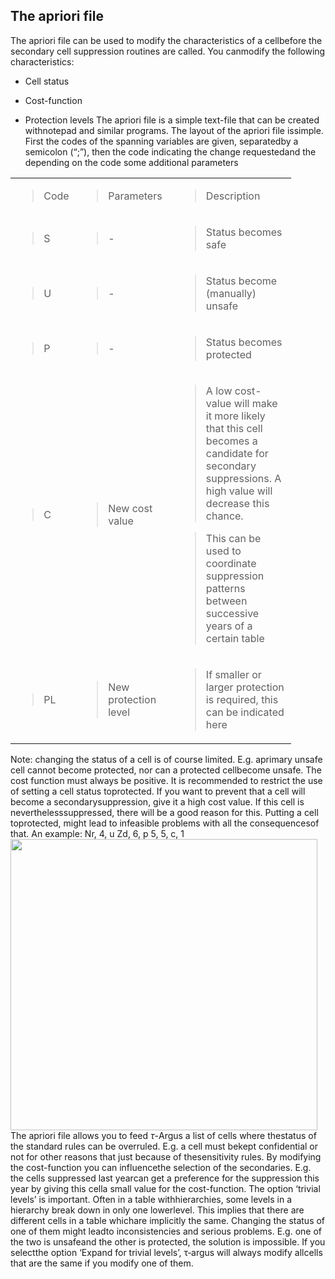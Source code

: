 ## The apriori file {#sec-apriorifile}
The apriori file can be used to modify the characteristics of a cellbefore the secondary cell suppression routines are called. You canmodify the following characteristics:

-   Cell status

-   Cost-function

-   Protection levels
The apriori file is a simple text-file that can be created withnotepad and similar programs. The layout of the apriori file issimple. First the codes of the spanning variables are given, separatedby a semicolon (";"), then the code indicating the change requestedand the depending on the code some additional parameters

+--------+------------------------+-----------------------------+
| > Code | > Parameters           | > Description               |
+--------+------------------------+-----------------------------+
| > S    | > \-                   | > Status becomes safe       |
+--------+------------------------+-----------------------------+
| > U    | > \-                   | > Status become (manually)  |
|        |                        | > unsafe                    |
+--------+------------------------+-----------------------------+
| > P    | > \-                   | > Status becomes protected  |
+--------+------------------------+-----------------------------+
| > C    | > New cost value       | > A low cost-value will     |
|        |                        | > make it more likely that  |
|        |                        | > this cell becomes a       |
|        |                        | > candidate for secondary   |
|        |                        | > suppressions. A high      |
|        |                        | > value will decrease this  |
|        |                        | > chance.                   |
|        |                        |                             |
|        |                        | > This can be used to       |
|        |                        | > coordinate suppression    |
|        |                        | > patterns between          |
|        |                        | > successive years of a     |
|        |                        | > certain table             |
+--------+------------------------+-----------------------------+
| > PL   | > New protection level | > If smaller or larger      |
|        |                        | > protection is required,   |
|        |                        | > this can be indicated     |
|        |                        | > here                      |
+--------+------------------------+-----------------------------+
Note: changing the status of a cell is of course limited. E.g. aprimary unsafe cell cannot become protected, nor can a protected cellbecome unsafe.
The cost function must always be positive.
It is recommended to restrict the use of setting a cell status toprotected. If you want to prevent that a cell will become a secondarysuppression, give it a high cost value. If this cell is neverthelesssuppressed, there will be a good reason for this. Putting a cell toprotected, might lead to infeasible problems with all the consequencesof that.
An example:
Nr, 4, u
Zd, 6, p
5, 5, c, 1
![](Media/Pictures/10000000000001E8000001CF33753FC7.png){width=13cm height=12.333cm}
The apriori file allows you to feed $\tau$-Argus a list of cells where thestatus of the standard rules can be overruled. E.g. a cell must bekept confidential or not for other reasons that just because of thesensitivity rules. By modifying the cost-function you can influencethe selection of the secondaries. E.g. the cells suppressed last yearcan get a preference for the suppression this year by giving this cella small value for the cost-function.
The option 'trivial levels' is important. Often in a table withhierarchies, some levels in a hierarchy break down in only one lowerlevel. This implies that there are different cells in a table whichare implicitly the same. Changing the status of one of them might leadto inconsistencies and serious problems. E.g. one of the two is unsafeand the other is protected, the solution is impossible. If you selectthe option 'Expand for trivial levels', τ‑argus will always modify allcells that are the same if you modify one of them.

